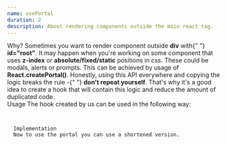 ```yaml
---
name: usePortal
duration: 2
description: About rendering components outside the main react tag.
---
```


<Section>
  <XL>Why?</XL>
  <M>
    Sometimes you want to render component outside <B>div</B> with{" "}
    <B>id="root"</B>. It may happen when you're working on some component that
    uses <B>z-index</B> or <B>absolute/fixed/static</B> positions in css. These
    could be modals, alerts or prompts.
  </M>
  <M>
    This can be achieved by usage of <B>React.createPortal()</B>. Honestly,
    using this API everywhere and copying the logic breaks the rule -{" "}
    <B>don't repeat yourself</B>. That's why it's a good idea to create a hook
    that will contain this logic and reduce the amount of duplicated code.
  </M>
</Section>

<Section>
  <XL>Usage</XL>
  <M>The hook created by us can be used in the following way:</M>
  <Code
    description="Move your components"
    src="/snippets/courses/react-hooks-spellbook/UsePortalUsage.tsx"
  />
</Section>

<Section>
  <XL>Implementation</XL>
  <M>Now to use the portal you can use a shortened version.</M>
  <Code
    description="Play with portals"
    src="/snippets/courses/react-hooks-spellbook/usePortal.ts"
  />
</Section>
